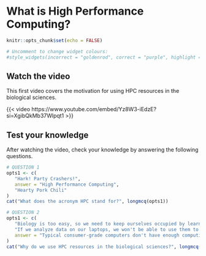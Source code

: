 # What is High Performance Computing?

```r
knitr::opts_chunk$set(echo = FALSE)

# Uncomment to change widget colours:
#style_widgets(incorrect = "goldenrod", correct = "purple", highlight = "firebrick")
```

## Watch the video

This first video covers the motivation for using HPC resources in the biological sciences.

{{< video https://www.youtube.com/embed/Yz8W3-iEdzE?si=XgibQkMb37Wlpqt1 >}}

## Test your knowledge

After watching the video, check your knowledge by answering the following questions.

::: {.webex-check .webex-box}
```r
# QUESTION 1
opts1 <- c(
   "Hark! Party Crashers!",
   answer = "High Performance Computing",
   "Hearty Pork Chili"
)
cat("What does the acronym HPC stand for?", longmcq(opts1))

# QUESTION 2
opts1 <- c(
   "Biology is too easy, so we need to keep ourselves occupied by learning other skills.",
   "If we analyze data on our laptops, we won't be able to use them to watch cat videos.",
   answer = "Typical consumer-grade computers don't have enough computing power to handle many large datasets."
)
cat("Why do we use HPC resources in the biological sciences?", longmcq(opts1))

```
:::
